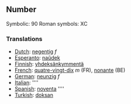 ==Number==

Symbolic: 90
Roman symbols: XC

===Translations===

*[[Dutch]]: [[negentig]] ''f''
*[[Esperanto]]: [[naŭdek]]
*[[Finnish]]: [[yhdeksänkymmentä]]
*[[French]]: [[quatre-vingt-dix]] ''m'' (FR), [[nonante]] (BE)
*[[German]]: [[neunzig]] ''f''
*[[Italian]]: [[]] ''''
*[[Spanish]]: [[noventa]] ''''
*[[Turkish]]: [[doksan]]